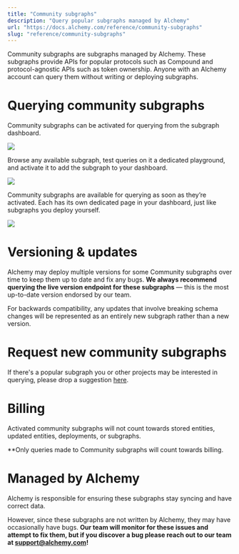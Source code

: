 ```yaml
---
title: "Community subgraphs"
description: "Query popular subgraphs managed by Alchemy"
url: "https://docs.alchemy.com/reference/community-subgraphs"
slug: "reference/community-subgraphs"
---
```


Community subgraphs are subgraphs managed by Alchemy. These subgraphs provide APIs for popular protocols such as Compound and protocol-agnostic APIs such as token ownership. Anyone with an Alchemy account can query them without writing or deploying subgraphs.

# Querying community subgraphs

Community subgraphs can be activated for querying from the subgraph dashboard.

![](41e6aeb-Screen_Shot_2023-12-06_at_3.38.04_PM.png)

Browse any available subgraph, test queries on it a dedicated playground, and activate it to add the subgraph to your dashboard.

![](902d91d-Screenshot_2023-12-06_at_11.20.57_AM.png)

Community subgraphs are available for querying as soon as they’re activated. Each has its own dedicated page in your dashboard, just like subgraphs you deploy yourself.

![](51bdad0-Untitled_1.png)

# Versioning & updates

Alchemy may deploy multiple versions for some Community subgraphs over time to keep them up to date and fix any bugs. **We always recommend querying the live version endpoint for these subgraphs** — this is the most up-to-date version endorsed by our team.

For backwards compatibility, any updates that involve breaking schema changes will be represented as an entirely new subgraph rather than a new version.

# Request new community subgraphs

If there's a popular subgraph you or other projects may be interested in querying, please drop a suggestion [here](https://alchemyapi.typeform.com/to/iKz79hB2).

# Billing

Activated community subgraphs will not count towards stored entities, updated entities, deployments, or subgraphs.

\*\*Only queries made to Community subgraphs will count towards billing.

# Managed by Alchemy

Alchemy is responsible for ensuring these subgraphs stay syncing and have correct data.

However, since these subgraphs are not written by Alchemy, they may have occasionally have bugs. **Our team will monitor for these issues and attempt to fix them, but if you discover a bug please reach out to our team at support@alchemy.com!**
